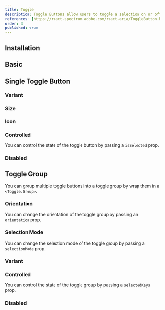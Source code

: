 ```yaml
---
title: Toggle
description: Toggle Buttons allow users to toggle a selection on or off, for example switching between two states or modes.
references: [https://react-spectrum.adobe.com/react-aria/ToggleButton.html#props]
order: 3
published: true
---
```


## Installation
<Install component='toggle' />

## Basic
<Demo center component='buttons/toggle/toggle-demo' />

## Single Toggle Button

### Variant
<Demo center component='buttons/toggle/toggle-variant-demo' />

### Size
<Demo center component='buttons/toggle/toggle-size-demo' />

### Icon
<Demo center component='buttons/toggle/toggle-size-icon-demo' />

### Controlled
You can control the state of the toggle button by passing a `isSelected` prop.
<Demo center component='buttons/toggle/toggle-controlled-demo' />

### Disabled
<Demo center component='buttons/toggle/toggle-disabled-demo' />

## Toggle Group
You can group multiple toggle buttons into a toggle group by wrap them in a `<Toggle.Group>`.
<Demo center component='buttons/toggle/toggle-group-demo' />

### Orientation
You can change the orientation of the toggle group by passing an `orientation` prop.
<Demo center component='buttons/toggle/toggle-group-orientation-demo' />

### Selection Mode
You can change the selection mode of the toggle group by passing a `selectionMode` prop.
<Demo center component='buttons/toggle/toggle-group-selection-mode-demo' />

### Variant
<Demo center component='buttons/toggle/toggle-group-variant-demo' />

### Controlled
You can control the state of the toggle group by passing a `selectedKeys` prop.
<Demo center component='buttons/toggle/toggle-group-controlled-demo' />

### Disabled
<Demo center component='buttons/toggle/toggle-group-disabled-demo' />
